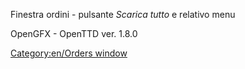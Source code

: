 
Finestra ordini - pulsante ''Scarica tutto'' e relativo menu

OpenGFX - OpenTTD ver. 1.8.0

[[Category:en/Orders window]]